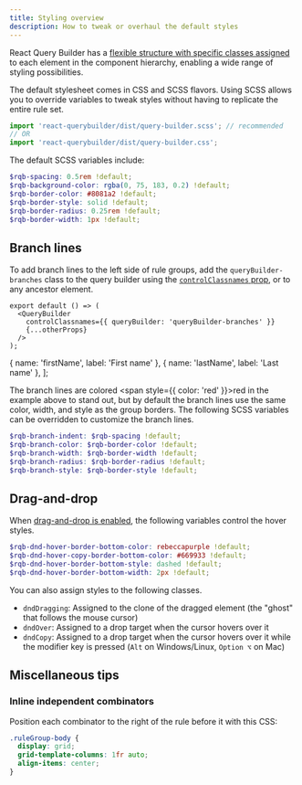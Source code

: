 ```yaml
---
title: Styling overview
description: How to tweak or overhaul the default styles
---
```



React Query Builder has a [flexible structure with specific classes assigned](./classnames) to each element in the component hierarchy, enabling a wide range of styling possibilities.

The default stylesheet comes in CSS and SCSS flavors. Using SCSS allows you to override variables to tweak styles without having to replicate the entire rule set.

```ts
import 'react-querybuilder/dist/query-builder.scss'; // recommended
// OR
import 'react-querybuilder/dist/query-builder.css';
```

The default SCSS variables include:

```scss
$rqb-spacing: 0.5rem !default;
$rqb-background-color: rgba(0, 75, 183, 0.2) !default;
$rqb-border-color: #8081a2 !default;
$rqb-border-style: solid !default;
$rqb-border-radius: 0.25rem !default;
$rqb-border-width: 1px !default;
```

## Branch lines

To add branch lines to the left side of rule groups, add the `queryBuilder-branches` class to the query builder using the [`controlClassnames` prop](../components/querybuilder#controlclassnames), or to any ancestor element.

<!-- prettier-ignore -->
```tsx
export default () => (
  <QueryBuilder
    controlClassnames={{ queryBuilder: 'queryBuilder-branches' }}
    {...otherProps}
  />
);
```

  { name: 'firstName', label: 'First name' },
  { name: 'lastName', label: 'Last name' },
];

<BrowserWindow>
  <QueryBuilderEmbed
    fields={fields}
    controlClassnames={{ queryBuilder: ['queryBuilder-branches', 'red-branch-lines'] }}
    defaultQuery={{
      combinator: 'and',
      rules: [
        { field: 'firstName', operator: 'beginsWith', value: 'Stev' },
        {
          combinator: 'or',
          rules: [
            { field: 'lastName', operator: '=', value: 'Vai' },
            { field: 'lastName', operator: '=', value: 'Vaughan' },
          ],
        },
      ],
    }}
  />
</BrowserWindow>

The branch lines are colored <span style={{ color: 'red' }}>red</span> in the example above to stand out, but by default the branch lines use the same color, width, and style as the group borders. The following SCSS variables can be overridden to customize the branch lines.

```scss
$rqb-branch-indent: $rqb-spacing !default;
$rqb-branch-color: $rqb-border-color !default;
$rqb-branch-width: $rqb-border-width !default;
$rqb-branch-radius: $rqb-border-radius !default;
$rqb-branch-style: $rqb-border-style !default;
```

## Drag-and-drop

When [drag-and-drop is enabled](../components/querybuilder#enabledraganddrop), the following variables control the hover styles.

```scss
$rqb-dnd-hover-border-bottom-color: rebeccapurple !default;
$rqb-dnd-hover-copy-border-bottom-color: #669933 !default;
$rqb-dnd-hover-border-bottom-style: dashed !default;
$rqb-dnd-hover-border-bottom-width: 2px !default;
```

You can also assign styles to the following classes.

- `dndDragging`: Assigned to the clone of the dragged element (the "ghost" that follows the mouse cursor)
- `dndOver`: Assigned to a drop target when the cursor hovers over it
- `dndCopy`: Assigned to a drop target when the cursor hovers over it while the modifier key is pressed (`Alt` on Windows/Linux, `Option ⌥` on Mac)

## Miscellaneous tips

### Inline independent combinators

Position each combinator to the right of the rule before it with this CSS:

```css
.ruleGroup-body {
  display: grid;
  grid-template-columns: 1fr auto;
  align-items: center;
}
```

<BrowserWindow>
  <QueryBuilderEmbed
    fields={fields}
    independentCombinators
    controlClassnames={{ body: 'inline-indycomb' }}
    defaultQuery={{
      rules: [
        { field: 'firstName', operator: 'beginsWith', value: 'Stev' },
        'and',
        {
          rules: [
            { field: 'lastName', operator: '=', value: 'Vai' },
            'or',
            { field: 'lastName', operator: '=', value: 'Vaughan' },
            'or',
            { field: 'lastName', operator: '=', value: 'Martin' },
          ],
        },
        'or',
        { field: 'firstName', operator: 'null', value: null },
      ],
    }}
  />
</BrowserWindow>
